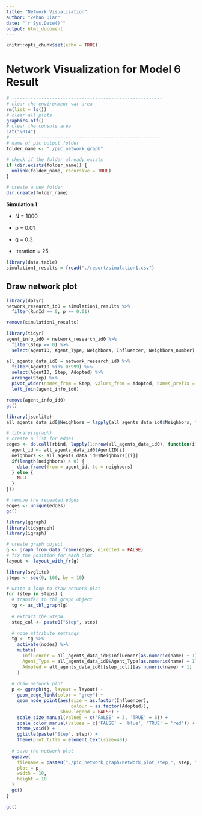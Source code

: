 ```yaml
---
title: "Network Visualization"
author: "Zehao Qian"
date: "`r Sys.Date()`"
output: html_document
---
```


```r
knitr::opts_chunk$set(echo = TRUE)
```

# Network Visualization for Model 6 Result

```r
# --------------------------------------------------------
# clear the environment var area
rm(list = ls())
# clear all plots
graphics.off()
# clear the console area
cat("\014")
# --------------------------------------------------------
# name of pic output folder
folder_name <- "./pic_network_graph"

# check if the folder already exists
if (dir.exists(folder_name)) {
  unlink(folder_name, recursive = TRUE)
}

# create a new folder
dir.create(folder_name)
```

**Simulation 1**

-   N = 1000

-   p = 0.01

-   q = 0.3

-   Iteration = 25

```r
library(data.table)
simulation1_results = fread("./report/simulation1.csv")
```

## Draw network plot

```r
library(dplyr)
network_research_id0 = simulation1_results %>%
  filter(RunId == 0, p == 0.01)

remove(simulation1_results)
```

```r
library(tidyr)
agent_info_id0 = network_research_id0 %>%
  filter(Step == 0) %>%
  select(AgentID, Agent_Type, Neighbors, Influencer, Neighbors_number)
```

```r
all_agents_data_id0 = network_research_id0 %>%
  filter(AgentID %in% 0:999) %>%
  select(AgentID, Step, Adopted) %>%
  arrange(Step) %>%
  pivot_wider(names_from = Step, values_from = Adopted, names_prefix = "Step") %>%
  left_join(agent_info_id0)

remove(agent_info_id0)
gc()
```

```r
library(jsonlite)
all_agents_data_id0$Neighbors = lapply(all_agents_data_id0$Neighbors, fromJSON)
```

```r
# library(igraph)
# create a list for edges
edges <- do.call(rbind, lapply(1:nrow(all_agents_data_id0), function(i) {
  agent_id <- all_agents_data_id0$AgentID[i]
  neighbors <- all_agents_data_id0$Neighbors[[i]]
  if(length(neighbors) > 0) {
    data.frame(from = agent_id, to = neighbors)
  } else {
    NULL
  }
}))

# remove the repeated edges
edges <- unique(edges)
gc()
```

```r
library(ggraph)
library(tidygraph)
library(igraph)

# create graph object
g <- graph_from_data_frame(edges, directed = FALSE)
# fix the position for each plot
layout <- layout_with_fr(g)
```

```r
library(svglite)
steps <- seq(0, 100, by = 10)

# write a loop to draw network plot
for (step in steps) {
  # transfer to tbl_graph object
  tg <- as_tbl_graph(g)
  
  # extract the StepN
  step_col <- paste0("Step", step)
  
  # node attribute settings
  tg <- tg %>%
    activate(nodes) %>%
    mutate(
      Influencer = all_agents_data_id0$Influencer[as.numeric(name) + 1],
      Agent_Type = all_agents_data_id0$Agent_Type[as.numeric(name) + 1],
      Adopted = all_agents_data_id0[[step_col]][as.numeric(name) + 1]
    )
  
  # draw network plot
  p <- ggraph(tg, layout = layout) +
    geom_edge_link(color = "grey") +
    geom_node_point(aes(size = as.factor(Influencer),
                        colour = as.factor(Adopted)),
                    show.legend = FALSE) +
    scale_size_manual(values = c('FALSE' = 3, 'TRUE' = 6)) +
    scale_color_manual(values = c('FALSE' = 'blue', 'TRUE' = 'red')) +
    theme_void() +
    ggtitle(paste("Step", step)) +
    theme(plot.title = element_text(size=40))
  
  # save the network plot
  ggsave(
    filename = paste0("./pic_network_graph/network_plot_step_", step, ".png"),
    plot = p,
    width = 10,
    height = 10
  )
  gc()
}

gc()
```

```r

```
